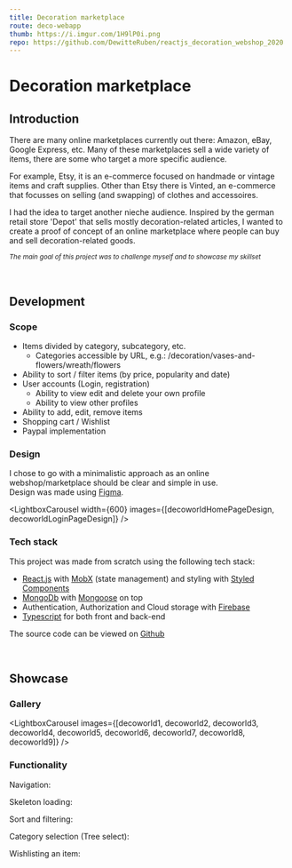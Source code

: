 ```yaml
---
title: Decoration marketplace
route: deco-webapp
thumb: https://i.imgur.com/1H9lP0i.png
repo: https://github.com/DewitteRuben/reactjs_decoration_webshop_2020
---
```






# Decoration marketplace

## Introduction

There are many online marketplaces currently out there: Amazon, eBay, Google Express, etc.
Many of these marketplaces sell a wide variety of items, there are some who target a more specific audience.

For example, Etsy, it is an e-commerce focused on handmade or vintage items and craft supplies.
Other than Etsy there is Vinted, an e-commerce that focusses on selling (and swapping) of clothes and accessoires.

I had the idea to target another nieche audience. Inspired by the german retail store 'Depot' that sells mostly decoration-related articles,
I wanted to create a proof of concept of an online marketplace where people can buy and sell decoration-related goods.

*<Small>The main goal of this project was to challenge myself and to showcase my skillset</Small>*

<br/>

## Development

### Scope
* Items divided by category, subcategory, etc.
    * Categories accessible by URL, e.g.: /decoration/vases-and-flowers/wreath/flowers
* Ability to sort / filter items (by price, popularity and date)
* User accounts (Login, registration)
    * Ability to view edit and delete your own profile 
    * Ability to view other profiles
* Ability to add, edit, remove items 
* Shopping cart / Wishlist
* Paypal implementation

### Design

I chose to go with a minimalistic approach as an online webshop/marketplace should be clear and simple in use.<br/>Design was made using <a href="https://www.figma.com/" target="_blank" rel="noopener noreferrer">Figma</a>.

<LightboxCarousel width={600} images={[decoworldHomePageDesign, decoworldLoginPageDesign]} />

### Tech stack 
This project was made from scratch using the following tech stack:
- <a href="https://reactjs.org/" target="_blank" rel="noopener noreferrer">React.js</a> with <a href="https://mobx.js.org/README.html" target="_blank" rel="noopener noreferrer">MobX</a> (state management) and styling with <a href="https://styled-components.com/" target="_blank" rel="noopener noreferrer">Styled Components</a>
- <a href="https://www.mongodb.com/" target="_blank" rel="noopener noreferrer">MongoDb</a> with <a href="https://mongoosejs.com/" target="_blank" rel="noopener noreferrer">Mongoose</a> on top
- Authentication, Authorization and Cloud storage with <a href="https://firebase.google.com/" target="_blank" rel="noopener noreferrer">Firebase</a>
- <a href="https://www.typescriptlang.org/" target="_blank" rel="noopener noreferrer">Typescript</a> for both front and back-end

The source code can be viewed on <a href={frontMatter.repo} target="_blank" rel="noopener noreferrer">Github</a>

<br/>

## Showcase

### Gallery
<LightboxCarousel images={[decoworld1, decoworld2, decoworld3, decoworld4, decoworld5, decoworld6, decoworld7, decoworld8, decoworld9]} />


### Functionality

Navigation:
<MarkdownGif src={navGif} alt="navigation showcase" />

Skeleton loading:
<MarkdownGif src={skeletonLoadingGif} alt="skeleton loading" />

Sort and filtering:
<MarkdownGif src={sortAndFilterGif} alt="sort and filter" />

Category selection (Tree select):
<MarkdownGif src={treeSelectGif} alt="tree select" />

Wishlisting an item:
<MarkdownGif src={wishlistActionGif} alt="wishlist action" />

